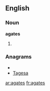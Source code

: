 ==English==

===Noun===
'''agates'''

# {{plural of|[[agate]]}}

===Anagrams===
* {{alphagram|aaegst}}
* [[Tagesa#English|Tagesa]]


[[ar:agates]]
[[fr:agates]]